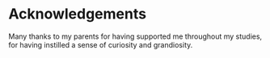 # Acknowledgements {.unlisted .unnumbered}

Many thanks to my parents for having supported me throughout my studies, for having instilled a sense of curiosity and grandiosity.
